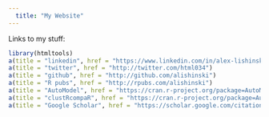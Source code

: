 ```yaml
---
  title: "My Website"
---
```

  
Links to my stuff:
  
  ```r
library(htmltools)
a(title = "linkedin", href = "https://www.linkedin.com/in/alex-lishinski-44b395106")
a(title = "twitter", href = "http://twitter.com/html034")
a(title = "github", href = "http://github.com/alishinski")
a(title = "R pubs", href = "http://rpubs.com/alishinski")
a(title = "AutoModel", href = "https://cran.r-project.org/package=AutoModel")
a(title = "clustRcompaR", href = "https://cran.r-project.org/package=AutoModel")
a(title = "Google Scholar", href = "https://scholar.google.com/citations?user=advuTqAAAAAJ&hl=en")
```
